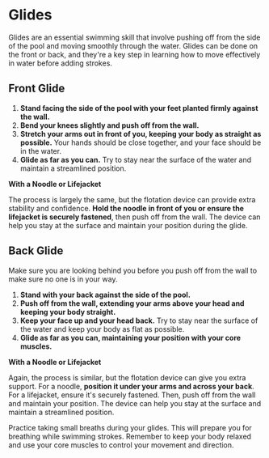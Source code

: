 

# Glides 

Glides are an essential swimming skill that involve pushing off from the side of the pool and moving smoothly through the water. Glides can be done on the front or back, and they're a key step in learning how to move effectively in water before adding strokes.

## Front Glide

1. **Stand facing the side of the pool with your feet planted firmly against the wall.**
2. **Bend your knees slightly and push off from the wall.**
3. **Stretch your arms out in front of you, keeping your body as straight as possible.** Your hands should be close together, and your face should be in the water.
4. **Glide as far as you can.** Try to stay near the surface of the water and maintain a streamlined position.

**With a Noodle or Lifejacket**

The process is largely the same, but the flotation device can provide extra stability and confidence. **Hold the noodle in front of you or ensure the lifejacket is securely fastened**, then push off from the wall. The device can help you stay at the surface and maintain your position during the glide.

## Back Glide

<Callout type="warning" emoji="⚠️">
Make sure you are looking behind you before you push off from the wall to make sure no one is in your way.
</Callout>

1. **Stand with your back against the side of the pool.**
2. **Push off from the wall, extending your arms above your head and keeping your body straight.**
3. **Keep your face up and your head back.** Try to stay near the surface of the water and keep your body as flat as possible.
4. **Glide as far as you can, maintaining your position with your core muscles.**

**With a Noodle or Lifejacket**

Again, the process is similar, but the flotation device can give you extra support. For a noodle, **position it under your arms and across your back**. For a lifejacket, ensure it's securely fastened. Then, push off from the wall and maintain your position. The device can help you stay at the surface and maintain a streamlined position.

Practice taking small breaths during your glides. This will prepare you for breathing while swimming strokes. Remember to keep your body relaxed and use your core muscles to control your movement and direction.